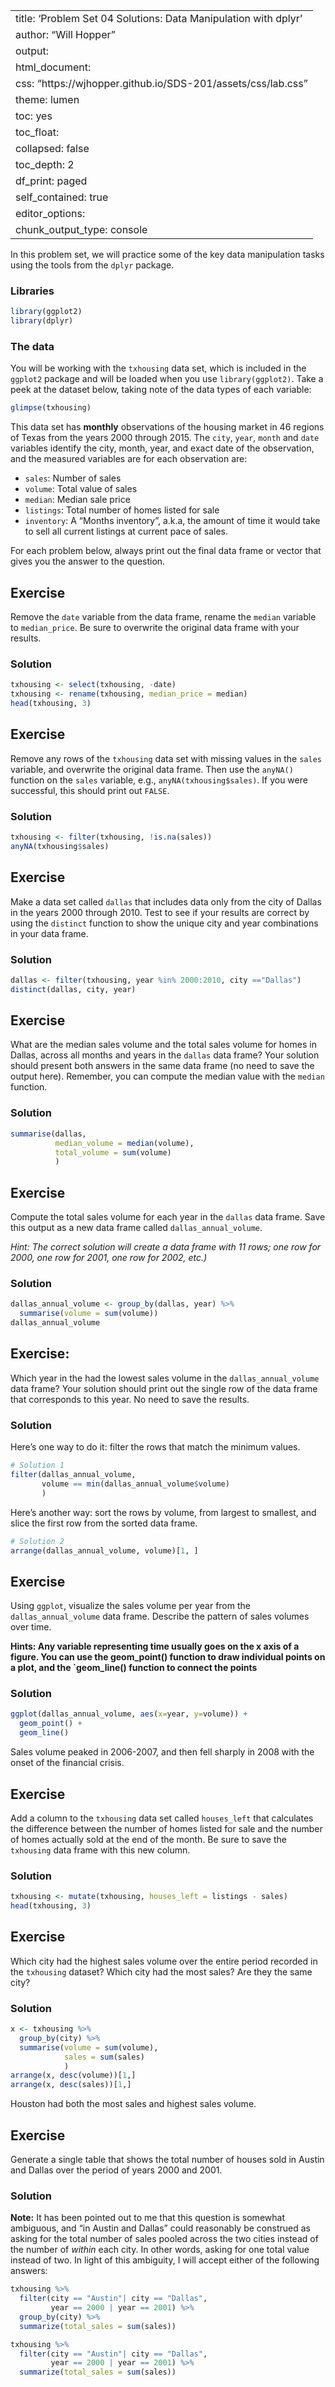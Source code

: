 
---
title: 'Problem Set 04 Solutions: Data Manipulation with dplyr'
author: "Will Hopper"
output:
  html_document:
    css: "https://wjhopper.github.io/SDS-201/assets/css/lab.css"
    theme: lumen
    toc: yes
    toc_float:
      collapsed: false
    toc_depth: 2
    df_print: paged
    self_contained: true
editor_options: 
  chunk_output_type: console
---

In this problem set, we will practice some of the key data manipulation tasks using the tools from the `dplyr` package.

### Libraries
```r
library(ggplot2)
library(dplyr)
```

### The data
You will be working with the `txhousing` data set, which is included in the `ggplot2` package and will be loaded when you use `library(ggplot2)`. Take a peek at the dataset below, taking note of the data types of each variable:

```r
glimpse(txhousing)
```

This data set has **monthly** observations of the housing market in 46 regions of Texas from the years 2000 through 2015. The `city`, `year`, `month` and `date` variables identify the city, month, year, and exact date of the observation, and the measured variables are for each observation are:

- `sales`: Number of sales
- `volume`: Total value of sales
- `median`: Median sale price
- `listings`: Total number of homes listed for sale
- `inventory`: A "Months inventory", a.k.a, the amount of time it would take to sell all current listings at current pace of sales.

<div class="attention">
For each problem below, always print out the final data frame or vector that gives you the answer to the question.
</div>

## Exercise
Remove the `date` variable from the data frame, rename the `median` variable to `median_price`. Be sure to overwrite the original data frame with your results.

### Solution
```r
txhousing <- select(txhousing, -date)
txhousing <- rename(txhousing, median_price = median)
head(txhousing, 3)
```


## Exercise
Remove any rows of the `txhousing` data set with missing values in the `sales` variable, and overwrite the original data frame. Then use the `anyNA()` function on the `sales` variable, e.g., `anyNA(txhousing$sales)`. If you were successful, this should print out `FALSE`.

### Solution
```r
txhousing <- filter(txhousing, !is.na(sales))
anyNA(txhousing$sales)
```


## Exercise
Make a data set called `dallas` that includes data only from the city of Dallas in the years 2000 through 2010. Test to see if your results are correct by using the `distinct` function to show the unique city and year combinations in your data frame.

### Solution
```r
dallas <- filter(txhousing, year %in% 2000:2010, city =="Dallas")
distinct(dallas, city, year)
```


## Exercise
What are the median sales volume and the total sales volume for homes in Dallas, across all months and years in the `dallas` data frame? Your solution should present both answers in the same data frame (no need to save the output here). Remember, you can compute the median value with the `median` function.

### Solution
```r
summarise(dallas,
          median_volume = median(volume),
          total_volume = sum(volume)
          )
```


## Exercise
Compute the total sales volume for each year in the `dallas` data frame. Save this output as a new data frame called `dallas_annual_volume`.

*Hint: The correct solution will create a data frame with 11 rows; one row for 2000, one row for 2001, one row for 2002, etc.)*

### Solution
```r
dallas_annual_volume <- group_by(dallas, year) %>%
  summarise(volume = sum(volume))
dallas_annual_volume
```


## Exercise:
Which year in the had the lowest sales volume in the  `dallas_annual_volume` data frame? Your solution should print out the single row of the data frame that corresponds to this year. No need to save the results.

### Solution
Here's one way to do it: filter the rows that match the minimum values.
```r
# Solution 1
filter(dallas_annual_volume,
       volume == min(dallas_annual_volume$volume)
       )
```

Here's another way: sort the rows by volume, from largest to smallest, and slice the first row from the sorted data frame.
```r
# Solution 2
arrange(dallas_annual_volume, volume)[1, ]
```


## Exercise
Using `ggplot`, visualize the sales volume per year from the `dallas_annual_volume` data frame. Describe the pattern of sales volumes over time.

**Hints: Any variable representing time usually goes on the x axis of a figure. You can use the geom_point() function to draw individual points on a plot, and the `geom_line() function to connect the points**

### Solution 
```r
ggplot(dallas_annual_volume, aes(x=year, y=volume)) +
  geom_point() +
  geom_line()
```

Sales volume peaked in 2006-2007, and then fell sharply in 2008 with the onset of the financial crisis.

## Exercise
Add a column to the `txhousing` data set called `houses_left` that calculates the difference between the number of homes listed for sale and the number of homes actually sold at the end of the month. Be sure to save the `txhousing` data frame with this new column. 

### Solution
```r
txhousing <- mutate(txhousing, houses_left = listings - sales)
head(txhousing, 3)
```


## Exercise
Which city had the highest sales volume over the entire period recorded in the `txhousing` dataset? Which city had the most sales? Are they the same city?


### Solution
```r
x <- txhousing %>%
  group_by(city) %>%
  summarise(volume = sum(volume),
            sales = sum(sales)
            )
arrange(x, desc(volume))[1,]
arrange(x, desc(sales))[1,]
```

Houston had both the most sales and highest sales volume.

## Exercise
Generate a single table that shows the total number of houses sold in Austin and Dallas over the period of years 2000 and 2001.

### Solution

**Note:** It has been pointed out to me that this question is somewhat ambiguous, and "in Austin and Dallas" could reasonably be construed as asking for the total number of sales pooled across the two cities instead of the number of *within* each city. In other words, asking for one total value instead of two. In light of this ambiguity, I will accept either of the following answers:

```r
txhousing %>% 
  filter(city == "Austin"| city == "Dallas",
         year == 2000 | year == 2001) %>%
  group_by(city) %>%
  summarize(total_sales = sum(sales))
```

```r
txhousing %>% 
  filter(city == "Austin"| city == "Dallas",
         year == 2000 | year == 2001) %>%
  summarize(total_sales = sum(sales))
```

